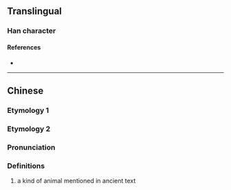 {{character info/new}}
{{also|獵}}
==Translingual==
{{Han simplified forms|獵|猟|猎}}

===Han character===
{{Han char|rn=94|rad=犬|as=08|sn=11|four=4426|canj=KHTA|ids=⿰犭昔}}

====References====
* {{Han ref|kx=0712.250|dkj=20472|dj=1125.010|hdz=21351.110|uh=730E|ud=29454}}

----

==Chinese==
===Etymology 1===
{{zh-see|獵}}
===Etymology 2===
===Pronunciation===
{{zh-pron
|m=xī}}

===Definitions===
{{zh-hanzi}}

# a kind of animal mentioned in ancient text